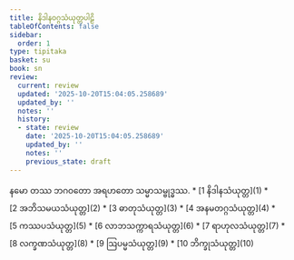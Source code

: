 ```yaml
---
title: နိဒါနဝဂ္ဂသံယုတ္တပါဠိ
tableOfContents: false
sidebar:
  order: 1
type: tipitaka
basket: su
book: sn
review:
  current: review
  updated: '2025-10-20T15:04:05.258689'
  updated_by: ''
  notes: ''
  history:
  - state: review
    date: '2025-10-20T15:04:05.258689'
    updated_by: ''
    notes: ''
    previous_state: draft
---
```


<Paragraph number="1" type="center" book="sn">
နမော တဿ ဘဂဝတော အရဟတော သမ္မာသမ္ဗုဒ္ဓဿ.

<ReviewStatus review={frontmatter.review} showDetails={true} />

<HypothesisAnnotation frontmatter={frontmatter} />


</Paragraph>

<TableOfContents book="sn">
* [1 နိဒါနသံယုတ္တ](1)
* [2 အဘိသမယသံယုတ္တ](2)
* [3 ဓာတုသံယုတ္တ](3)
* [4 အနမတဂ္ဂသံယုတ္တ](4)
* [5 ကဿပသံယုတ္တ](5)
* [6 လာဘသက္ကာရသံယုတ္တ](6)
* [7 ရာဟုလသံယုတ္တ](7)
* [8 လက္ခဏသံယုတ္တ](8)
* [9 ဩပမ္မသံယုတ္တ](9)
* [10 ဘိက္ခုသံယုတ္တ](10)
</TableOfContents>